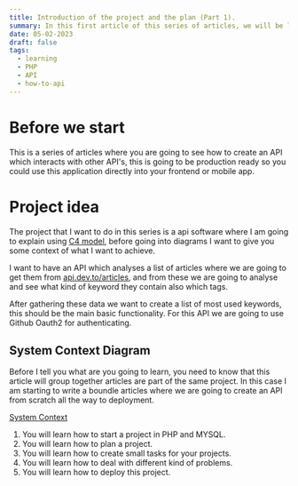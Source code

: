 ```yaml
---
title: Introduction of the project and the plan (Part 1).
summary: In this first article of this series of articles, we will be laying out the project idea and the plan what we are going to achieve.
date: 05-02-2023
draft: false
tags:
  - learning
  - PHP
  - API
  - how-to-api
---
```


# Before we start

This is a series of articles where you are going to see how to create an API which interacts with other API's,
this is going to be production ready so you could use this application directly into your frontend or mobile app.

# Project idea

The project that I want to do in this series is a api software where I am going to explain using [C4 model](https://c4model.com/),
before going into diagrams I want to give you some context of what I want to achieve.

I want to have an API which analyses a list of articles where we are going to get them from [api.dev.to/articles](),
and from these we are going to analyse and see what kind of keyword they contain also which tags.

After gathering these data we want to create a list of most used keywords, this should be the main basic functionality.
For this API we are going to use Github Oauth2 for authenticating.

## System Context Diagram

Before I tell you what are you going to learn, you need to know that this article will group together articles are part of the same project.
In this case I am starting to write a boundle articles where we are going to create an API from scratch all the way to deployment.

[System Context](../../static/images/c4-keyword-analyser-system-context.jpg)

1. You will learn how to start a project in PHP and MYSQL.
2. You will learn how to plan a project.
3. You will learn how to create small tasks for your projects.
4. You will learn how to deal with different kind of problems.
5. You will learn how to deploy this project.
